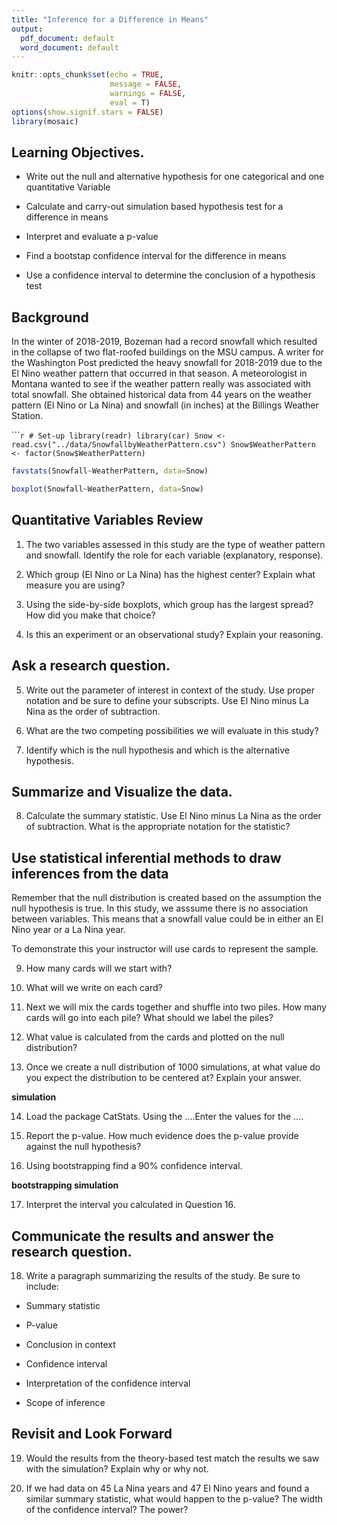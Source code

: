 ```yaml
---
title: "Inference for a Difference in Means"
output:
  pdf_document: default
  word_document: default
---
```


```r
knitr::opts_chunk$set(echo = TRUE, 
                      message = FALSE,
                      warnings = FALSE, 
                      eval = T)
options(show.signif.stars = FALSE)
library(mosaic)
```

## Learning Objectives.

* Write out the null and alternative hypothesis for one categorical and one quantitative Variable

* Calculate and carry-out simulation based hypothesis test for a difference in means

* Interpret and evaluate a p-value

* Find a bootstap confidence interval for the difference in means

* Use a confidence interval to determine the conclusion of a hypothesis test

## Background

In the winter of 2018-2019, Bozeman had a record snowfall which resulted in the collapse of two flat-roofed buildings on the MSU campus.  A writer for the Washington Post predicted the heavy snowfall for 2018-2019 due to the El Nino weather pattern that occurred in that season. A meteorologist in Montana wanted to see if the weather pattern really was associated with total snowfall. She obtained historical data from 44 years on the weather pattern (El Nino or La Nina) and snowfall (in inches) at the Billings Weather Station.  


``````r
# Set-up
library(readr)
library(car)
Snow <- read.csv("../data/SnowfallbyWeatherPattern.csv")
Snow$WeatherPattern <- factor(Snow$WeatherPattern)
```


```r
favstats(Snowfall~WeatherPattern, data=Snow)
```

```r
boxplot(Snowfall~WeatherPattern, data=Snow)
```

## Quantitative Variables Review

1. The two variables assessed in this study are the type of weather pattern and snowfall.  Identify the role for each variable (explanatory, response).

\vspace{1in}

2. Which group (El Nino or La Nina) has the highest center? Explain what measure you are using?

\vspace{1in}

3.  Using the side-by-side boxplots, which group has the largest spread?  How did you make that choice?

\vspace{1in}

4.  Is this an experiment or an observational study? Explain your reasoning.

\vspace{1in}

## Ask a research question.

5.  Write out the parameter of interest in context of the study.  Use proper notation and be sure to define your subscripts.  Use El Nino minus La Nina as the order of subtraction.

\vspace{1in}

6.  What are the two competing possibilities we will evaluate in this study?

\vspace{1in}

7.  Identify which is the null hypothesis and which is the alternative hypothesis. 

\vspace{1in}

## Summarize and Visualize the data.

8. Calculate the summary statistic.  Use El Nino minus La Nina as the order of subtraction. What is the appropriate notation for the statistic?

\vspace{0.5in}

## Use statistical inferential methods to draw inferences from the data

Remember that the null distribution is created based on the assumption the null hypothesis is true.  In this study, we asssume there is no association between variables.  This means that a snowfall value could be in either an El Nino year or a La Nina year.

To demonstrate this your instructor will use cards to represent the sample.  

9.  How many cards will we start with?

\vspace{0.5in}

10.  What will we write on each card?

\vspace{0.5in}

11.  Next we will mix the cards together and shuffle into two piles.  How many cards will go into each pile?  What should we label the piles?

\vspace{1in}

12.  What value is calculated from the cards and plotted on the null distribution?

\vspace{1in}

13.  Once we create a null distribution of 1000 simulations, at what value do you expect the distribution to be centered at?  Explain your answer.

\vspace{1in}

**simulation**

14.  Load the package CatStats.  Using the ....Enter the values for the ....

\vspace{1in}


15.  Report the p-value. How much evidence does the p-value provide against the null hypothesis?

\vspace{1in}

16. Using bootstrapping find a 90% confidence interval.  

**bootstrapping simulation**

17. Interpret the interval you calculated in Question 16. 

\vspace{1in}

## Communicate the results and answer the research question.

18.  Write a paragraph summarizing the results of the study.  Be sure to include:

* Summary statistic

* P-value

* Conclusion in context

* Confidence interval

* Interpretation of the confidence interval

* Scope of inference

\vspace{3in}

## Revisit and Look Forward

19.  Would the results from the theory-based test match the results we saw with the simulation?  Explain why or why not.

\vspace{1in}

20. If we had data on 45 La Nina years and 47 El Nino years and found a similar summary statistic, what would happen to the p-value?  The width of the confidence interval?  The power?

\vspace{1in}





